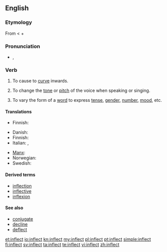 {{was wotd|2007|May|13}}
==English==

===Etymology===
From {{etyl|la}} {{term|inflecto|īnflectō|lang=la}} < {{term|in-||in|lang=la}} + {{term|flecto|flectō|I bend|lang=la}}

===Pronunciation===
* {{IPA|/ɪnˈflɛkt/}}, {{SAMPA|/In"flEkt/}}
*: {{audio|en-us-inflect.ogg|Audio (US)}}
*: {{rhymes|ɛkt}}

===Verb===
{{en-verb}}

# {{transitive}} To cause to [[curve]] inwards.
# {{transitive|music}} To change the [[tone]] or [[pitch]] of the voice when speaking or singing.
# {{transitive|grammar}} To vary the form of a [[word]] to express [[tense]], [[gender]], [[number]], [[mood]], etc.

====Translations====
{{trans-top|music}}
* Finnish: {{t+|fi|muuttaa}} {{t|fi|äänensävyä}}
{{trans-mid}}
{{trans-bottom}}

{{trans-top|grammar}}
* Danish: {{t-|da|bøje}}
* Finnish: {{t+|fi|taivuttaa}}
* Italian: {{t-|it|coniugare}},  {{t+|it|flettere}}
{{trans-mid}}
* [[Manx]]: {{t|gv|lhoobey}}
* Norwegian: {{t+|no|bøye}}
* Swedish: {{t+|sv|böja}}
{{trans-bottom}}

====Derived terms====
* [[inflection]]
* [[inflective]]
* [[inflexion]]

====See also====
* [[conjugate]]
* [[decline]]
* [[deflect]]

[[et:inflect]]
[[io:inflect]]
[[kn:inflect]]
[[my:inflect]]
[[pl:inflect]]
[[pt:inflect]]
[[simple:inflect]]
[[fi:inflect]]
[[sv:inflect]]
[[ta:inflect]]
[[te:inflect]]
[[vi:inflect]]
[[zh:inflect]]